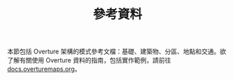 ﻿---
title: 參考資料
slug: /schema/reference
---

本節包括 Overture 架構的模式參考文檔：基礎、建築物、分區、地點和交通。欲了解有關使用 Overture 資料的指南，包括實作範例，請前往 [docs.overturemaps.org](https://docs.overturemaps.org/)。





<DocCardList />
